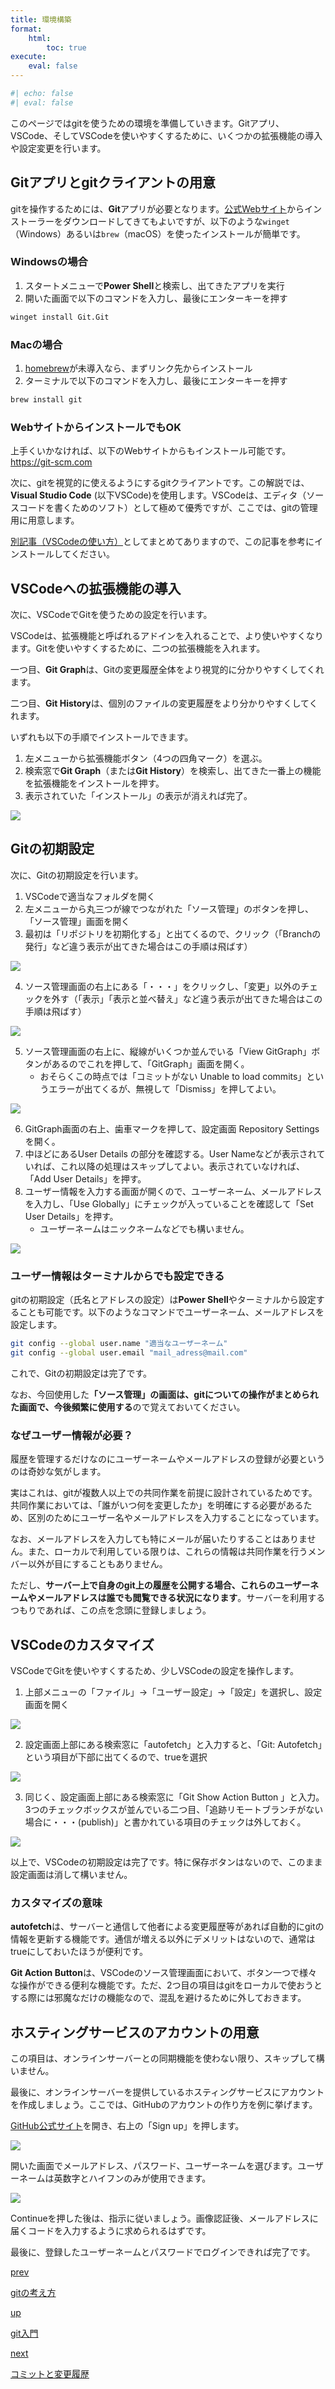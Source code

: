 ```yaml
---
title: 環境構築
format:
    html:
        toc: true
execute:
    eval: false
---
```

```r
#| echo: false
#| eval: false
```

このページではgitを使うための環境を準備していきます。Gitアプリ、VSCode、そしてVSCodeを使いやすくするために、いくつかの拡張機能の導入や設定変更を行います。

## Gitアプリとgitクライアントの用意
gitを操作するためには、**Git**アプリが必要となります。[公式Webサイト](https://git-scm.com/)からインストーラーをダウンロードしてきてもよいですが、以下のような`winget`（Windows）あるいは`brew`（macOS）を使ったインストールが簡単です。

::: {.panel-tabset}

### Windowsの場合
1. スタートメニューで**Power Shell**と検索し、出てきたアプリを実行
1. 開いた画面で以下のコマンドを入力し、最後にエンターキーを押す

```bash
winget install Git.Git
```

### Macの場合
1. [homebrew](https://brew.sh)が未導入なら、まずリンク先からインストール
1. ターミナルで以下のコマンドを入力し、最後にエンターキーを押す

```bash
brew install git
```

:::

:::{.callout-note}
### WebサイトからインストールでもOK
上手くいかなければ、以下のWebサイトからもインストール可能です。<br/>
[https://git-scm.com](https://git-scm.com/)
:::

次に、gitを視覚的に使えるようにするgitクライアントです。この解説では、**Visual Studio Code** (以下VSCode)を使用します。VSCodeは、エディタ（ソースコードを書くためのソフト）として極めて優秀ですが、ここでは、gitの管理用に用意します。

[別記事（VSCodeの使い方）](../vscode.qmd)としてまとめてありますので、この記事を参考にインストールしてください。

## VSCodeへの拡張機能の導入
次に、VSCodeでGitを使うための設定を行います。

VSCodeは、拡張機能と呼ばれるアドインを入れることで、より使いやすくなります。Gitを使いやすくするために、二つの拡張機能を入れます。

一つ目、**Git Graph**は、Gitの変更履歴全体をより視覚的に分かりやすくしてくれます。

二つ目、**Git History**は、個別のファイルの変更履歴をより分かりやすくしてくれます。

いずれも以下の手順でインストールできます。

1. 左メニューから拡張機能ボタン（4つの四角マーク）を選ぶ。
1. 検索窓で**Git Graph**（または**Git History**）を検索し、出てきた一番上の機能を拡張機能をインストールを押す。
1. 表示されていた「インストール」の表示が消えれば完了。

![](rsc/vscode_extension.png)

## Gitの初期設定
次に、Gitの初期設定を行います。

1. VSCodeで適当なフォルダを開く
1. 左メニューから丸三つが線でつながれた「ソース管理」のボタンを押し、「ソース管理」画面を開く
1. 最初は「リポジトリを初期化する」と出てくるので、クリック（「Branchの発行」など違う表示が出てきた場合はこの手順は飛ばす）

![](rsc/gitinit1.png)

4. ソース管理画面の右上にある「・・・」をクリックし、「変更」以外のチェックを外す（「表示」「表示と並べ替え」など違う表示が出てきた場合はこの手順は飛ばす）

![](rsc/gitinit1.5.png)


5. ソース管理画面の右上に、縦線がいくつか並んでいる「View GitGraph」ボタンがあるのでこれを押して、「GitGraph」画面を開く。
    - おそらくこの時点では「コミットがない Unable to load commits」というエラーが出てくるが、無視して「Dismiss」を押してよい。

![](rsc/gitinit2.png)

6. GitGraph画面の右上、歯車マークを押して、設定画面 Repository Settings を開く。
7. 中ほどにあるUser Details の部分を確認する。User Nameなどが表示されていれば、これ以降の処理はスキップしてよい。表示されていなければ、「Add User Details」を押す。
8. ユーザー情報を入力する画面が開くので、ユーザーネーム、メールアドレスを入力し、「Use Globally」にチェックが入っていることを確認して「Set User Details」を押す。
    - ユーザーネームはニックネームなどでも構いません。

![](rsc/gitinit3.png)

:::{.callout-note}
### ユーザー情報はターミナルからでも設定できる
gitの初期設定（氏名とアドレスの設定）は**Power Shell**やターミナルから設定することも可能です。以下のようなコマンドでユーザーネーム、メールアドレスを設定します。

```bash
git config --global user.name "適当なユーザーネーム"
git config --global user.email "mail_adress@mail.com"
```

:::

これで、Gitの初期設定は完了です。

なお、今回使用した**「ソース管理」の画面は、gitについての操作がまとめられた画面で、今後頻繁に使用する**ので覚えておいてください。

:::{.callout-tip}
### なぜユーザー情報が必要？
履歴を管理するだけなのにユーザーネームやメールアドレスの登録が必要というのは奇妙な気がします。

実はこれは、gitが複数人以上での共同作業を前提に設計されているためです。共同作業においては、「誰がいつ何を変更したか」を明確にする必要があるため、区別のためにユーザー名やメールアドレスを入力することになっています。

なお、メールアドレスを入力しても特にメールが届いたりすることはありません。また、ローカルで利用している限りは、これらの情報は共同作業を行うメンバー以外が目にすることもありません。

ただし、**サーバー上で自身のgit上の履歴を公開する場合、これらのユーザーネームやメールアドレスは誰でも閲覧できる状況になります**。サーバーを利用するつもりであれば、この点を念頭に登録しましょう。
:::

## VSCodeのカスタマイズ
VSCodeでGitを使いやすくするため、少しVSCodeの設定を操作します。

1. 上部メニューの「ファイル」→「ユーザー設定」→「設定」を選択し、設定画面を開く

![](rsc/autofetch1.png)

2. 設定画面上部にある検索窓に「autofetch」と入力すると、「Git: Autofetch」という項目が下部に出てくるので、trueを選択

![](rsc/autofetch2.png)

3. 同じく、設定画面上部にある検索窓に「Git Show Action Button 」と入力。3つのチェックボックスが並んでいる二つ目、「追跡リモートブランチがない場合に・・・(publish)」と書かれている項目のチェックは外しておく。

![](rsc/autofetch3.png)

以上で、VSCodeの初期設定は完了です。特に保存ボタンはないので、このまま設定画面は消して構いません。

:::{.callout-tip}
### カスタマイズの意味
**autofetch**は、サーバーと通信して他者による変更履歴等があれば自動的にgitの情報を更新する機能です。通信が増える以外にデメリットはないので、通常はtrueにしておいたほうが便利です。

**Git Action Button**は、VSCodeのソース管理画面において、ボタン一つで様々な操作ができる便利な機能です。ただ、2つ目の項目はgitをローカルで使おうとする際には邪魔なだけの機能なので、混乱を避けるために外しておきます。
:::

## ホスティングサービスのアカウントの用意

:::{.callout-note}
この項目は、オンラインサーバーとの同期機能を使わない限り、スキップして構いません。
:::

最後に、オンラインサーバーを提供しているホスティングサービスにアカウントを作成しましょう。ここでは、GitHubのアカウントの作り方を例に挙げます。

[GitHub公式サイト](https://github.com/)を開き、右上の「Sign up」を押します。

![](rsc/github_singup1.png)

開いた画面でメールアドレス、パスワード、ユーザーネームを選びます。ユーザーネームは英数字とハイフンのみが使用できます。

![](rsc/github_singup2.png)

Continueを押した後は、指示に従いましょう。画像認証後、メールアドレスに届くコードを入力するように求められるはずです。

最後に、登録したユーザーネームとパスワードでログインできれば完了です。

```{=html}
<div class="prev-next-link">
  <a class="prev-link" href="concept.html">
    <p class="prev-next-label">prev</p>
    <p>gitの考え方</p>
  </a>
  <a class="up-link" href="../git.html">
        <p class="prev-next-label">up</p>
        <p>git入門</p>
    </a>
  <a class="next-link" href="commit.html">
    <p class="prev-next-label">next</p>
    <p>コミットと変更履歴</p>
  </a>
</div>
```
